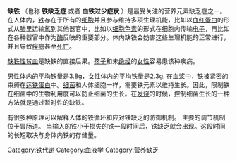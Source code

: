 {{medical}}
{{Infobox_Disease |
  Name           = 缺铁|
  Image          = Heme b.svg  |
  Caption        = 血紅素裡面的鐵 |
  DiseasesDB     = 6947 |
  ICD10          = {{ICD10|E|61|1|e|50}} |
  ICD9           = {{ICD9|280.9}} |
  ICDO           = |
  OMIM           = |
  MedlinePlus    = 000584 |
  eMedicineSubj  = med |
  eMedicineTopic = 1188 |
  MeshID         = |
}}
'''缺铁''' （也称 '''铁缺乏症''' 或者 '''血铁过少症状''' ）是最受关注的营养元素缺乏症之一。 在人体内，[[铁|铁]]存在于所有的[[细胞|细胞]]并且参与维持多项生理机能，比如以[[血红蛋白|血红蛋白]]的形式从[[肺|肺]]里运输[[氧|氧]]到其他器官中，比如以[[细胞色素|细胞色素]]的形式在细胞内传输[[电子|电子]]，再比如在各种器官中作为[[酶|酶]]反映的重要部分。体内缺铁会妨害这些生理机能的正常进行，并且导致[[疾病|疾病]]甚至[[死亡|死亡]]。

[[缺铁性贫血|缺铁性贫血]]是缺铁的直接后果。[[孩子|孩子]]和未[[绝经|绝经]]的[[女性|女性]]容易患该种疾病。

[[男性|男性]]体内的平均铁量是3.8g，[[女性|女性]]体内的平均铁量是2.3g. 在[[血浆|血浆]]中，铁被紧密的束缚在[[运铁蛋白|运铁蛋白]]中。[[细菌|细菌]]和人体细胞一样，需要铁元素以维持生长。因此，限制铁在细菌中的生物利用度可以防止细菌的生长。在[[发烧|发烧]]的时候，控制细菌生长的一种方法就是通过暂时性的缺铁。

有很多种原理可以解释人体的铁循环和应对铁缺乏的防御机制。 主要的调节机制位于胃肠道。 当输入的铁小于损失的铁一段时间后，铁缺乏就会出现。这段时间的长短取决与身体内铁的存储量。

<!--
==目录==
*病因
*症状
*可信的对缺铁人群做的实验结果
*后果
*治疗
*铁的食物来源
*生物利用度和细菌感染
*参考目录
*补充阅读材料
*外部链接
-->
{{营养病理学}}
[[Category:铁代谢|Category:铁代谢]]
[[Category:血液学|Category:血液学]]
[[Category:营养缺乏|Category:营养缺乏]]